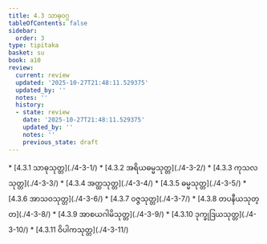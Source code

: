 ```yaml
---
title: 4.3 သာဓုဝဂ္ဂ
tableOfContents: false
sidebar:
  order: 3
type: tipitaka
basket: su
book: a10
review:
  current: review
  updated: '2025-10-27T21:48:11.529375'
  updated_by: ''
  notes: ''
  history:
  - state: review
    date: '2025-10-27T21:48:11.529375'
    updated_by: ''
    notes: ''
    previous_state: draft
---
```



<ReviewStatus review={frontmatter.review} showDetails={true} />

<HypothesisAnnotation frontmatter={frontmatter} />

<DynamicBreadcrumb />



<TableOfContents book="a10" section="4.3">
* [4.3.1 သာဓုသုတ္တ](./4-3-1/)
* [4.3.2 အရိယဓမ္မသုတ္တ](./4-3-2/)
* [4.3.3 ကုသလသုတ္တ](./4-3-3/)
* [4.3.4 အတ္ထသုတ္တ](./4-3-4/)
* [4.3.5 ဓမ္မသုတ္တ](./4-3-5/)
* [4.3.6 အာသဝသုတ္တ](./4-3-6/)
* [4.3.7 ဝဇ္ဇသုတ္တ](./4-3-7/)
* [4.3.8 တပနီယသုတ္တ](./4-3-8/)
* [4.3.9 အာစယဂါမိသုတ္တ](./4-3-9/)
* [4.3.10 ဒုက္ခုဒြယသုတ္တ](./4-3-10/)
* [4.3.11 ဝိပါကသုတ္တ](./4-3-11/)
</TableOfContents>